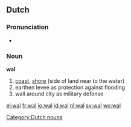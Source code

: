 {{also|Wal|wał|wäl}}
==Dutch==

===Pronunciation===
* {{audio|Nl-wal.ogg|audio}}

===Noun===
'''wal'''

# [[coast]], [[shore]] (side of land near to the water)
# earthen levee as protection against flooding
# wall around city as military defense

[[Category:Dutch nouns]]

[[el:wal]]
[[fr:wal]]
[[io:wal]]
[[id:wal]]
[[nl:wal]]
[[sv:wal]]
[[wo:wal]]